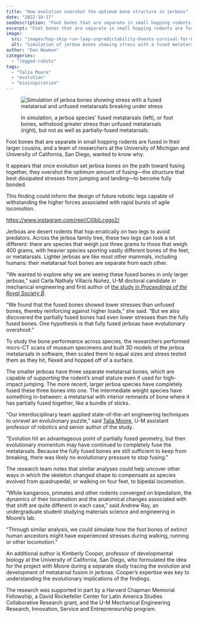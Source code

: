 ```yaml
---
title: "How evolution overshot the optimum bone structure in jerboas"
date: "2022-10-17"
seoDescription: "Foot bones that are separate in small hopping rodents are fused in their larger cousins."
excerpt: "Foot bones that are separate in small hopping rodents are fused in their larger cousins, and a team of researchers at the University of Michigan and University of California, San Diego, wanted to know why."
image:
  src: "images/hop-skip-run-leap-unpredictability-boosts-survival-for-bipedal-desert-rodents-wide-orig-20170905-e1666040034883.jpg"
  alt: "Simulation of jerboa bones showing stress with a fused metatarsal and unfused metatarsals breaking under stress"
author: "Dan Newman"
categories:
  - "legged-robots"
tags:
  - "Talia Moore"
  - "evolution"
  - "bioinspiration"
---
```


<figure>

![Simulation of jerboa bones showing stress with a fused metatarsal and unfused metatarsals breaking under stress](images/jerboa-metatarsals.jpg)

<figcaption>

In simulation, a jerboa species' fused metatarsals (left), or foot bones, withstood greater stress than unfused metatarsals (right), but not as well as partially-fused metatarsals.

</figcaption>

</figure>

Foot bones that are separate in small hopping rodents are fused in their larger cousins, and a team of researchers at the University of Michigan and University of California, San Diego, wanted to know why. 

It appears that once evolution set jerboa bones on the path toward fusing together, they overshot the optimum amount of fusing—the structure that best dissipated stresses from jumping and landing—to become fully bonded.

This finding could inform the design of future robotic legs capable of withstanding the higher forces associated with rapid bursts of agile locomotion.



https://www.instagram.com/reel/Cj0biLcggo2/

Jerboas are desert rodents that hop erratically on two legs to avoid predators. Across the jerboa family tree, these two legs can look a lot different: there are species that weigh just three grams to those that weigh 400 grams, with heavier species sporting vastly different bones of the feet, or metatarsals. Lighter jerboas are like most other mammals, including humans: their metatarsal foot bones are separate from each other. 

“We wanted to explore why we are seeing these fused bones in only larger jerboas,” said Carla Nathaly Villacís Núñez, U-M doctoral candidate in mechanical engineering and first author of [the study in _Proceedings of the Royal Society B_](https://royalsocietypublishing.org/doi/full/10.1098/rspb.2022.1322).

“We found that the fused bones showed lower stresses than unfused bones, thereby reinforcing against higher loads,” she said. “But we also discovered the partially fused bones had even lower stresses than the fully fused bones. One hypothesis is that fully fused jerboas have evolutionary overshoot.”

To study the bone performance across species, the researchers performed micro-CT scans of museum specimens and built 3D models of the jerboa metatarsals in software, then scaled them to equal sizes and stress tested them as they hit, flexed and hopped off of a surface. 

The smaller jerboas have three separate metatarsal bones, which are capable of supporting the rodent’s small stature even if used for high-impact jumping. The more recent, larger jerboa species have completely fused these three bones into one. The intermediate weight species have something in-between: a metatarsal with interior remnants of bone where it has partially fused together, like a bundle of sticks.

“Our interdisciplinary team applied state-of-the-art engineering techniques to unravel an evolutionary puzzle,” said [Talia Moore](https://robotics.umich.edu/profile/talia-moore/), U-M assistant professor of robotics and senior author of the study.

“Evolution hit an advantageous point of partially fused geometry, but then evolutionary momentum may have continued to completely fuse the metatarsals. Because the fully fused bones are still sufficient to keep from breaking, there was likely no evolutionary pressure to stop fusing.”

The research team notes that similar analyses could help uncover other ways in which the skeleton changed shape to compensate as species evolved from quadrupedal, or walking on four feet, to bipedal locomotion.

“While kangaroos, primates and other rodents converged on bipedalism, the dynamics of their locomotion and the anatomical changes associated with that shift are quite different in each case,” said Andrew Ray, an undergraduate student studying materials science and engineering in Moore’s lab.

“Through similar analysis, we could simulate how the foot bones of extinct human ancestors might have experienced stresses during walking, running or other locomotion.”

An additional author is Kimberly Cooper, professor of developmental biology at the University of California, San Diego, who formulated the idea for the project with Moore during a separate study tracing the evolution and development of metatarsal fusion in jerboas. Cooper’s expertise was key to understanding the evolutionary implications of the findings. 

The research was supported in part by a Harvard Chapman Memorial Fellowship, a David Rockefeller Center for Latin America Studies Collaborative Research grant, and the U-M Mechanical Engineering Research, Innovation, Service and Entrepreneurship program.
